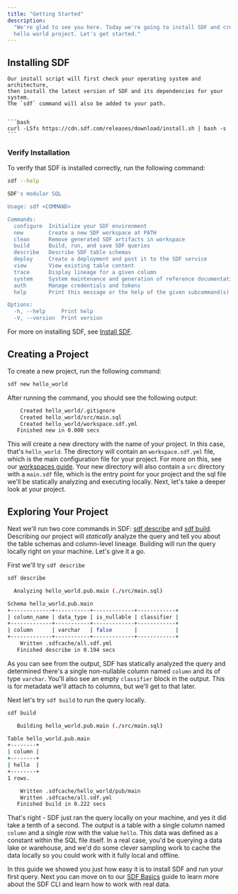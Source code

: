 ```yaml
---
title: "Getting Started"
description:
  "We're glad to see you here. Today we're going to install SDF and create a
  hello world project. Let's get started."
---
```


## Installing SDF

<Tabs>
  <Tab title="Binary Download">

    Our install script will first check your operating system and architecture,
    then install the latest version of SDF and its dependencies for your system.
    The `sdf` command will also be added to your path.


    ```bash
    curl -LSfs https://cdn.sdf.com/releases/download/install.sh | bash -s
    ```

  </Tab>
</Tabs>

### Verify Installation

To verify that SDF is installed correctly, run the following command:

```bash shell
sdf --help
```

```bash shell
SDF's modular SQL

Usage: sdf <COMMAND>

Commands:
  configure  Initialize your SDF environment
  new        Create a new SDF workspace at PATH
  clean      Remove generated SDF artifacts in workspace
  build      Build, run, and save SDF queries
  describe   Describe SDF table schemas
  deploy     Create a deployment and post it to the SDF service
  view       View existing table content
  trace      Display lineage for a given column
  system     System maintenance and generation of reference documentation
  auth       Manage credentials and tokens
  help       Print this message or the help of the given subcommand(s)

Options:
  -h, --help     Print help
  -V, --version  Print version
```

For more on installing SDF, see [Install SDF](/guide/install).

## Creating a Project

To create a new project, run the following command:

```bash shell
sdf new hello_world
```

After running the command, you should see the following output:

```bash shell
    Created hello_world/.gitignore
    Created hello_world/src/main.sql
    Created hello_world/workspace.sdf.yml
   Finished new in 0.000 secs
```

This will create a new directory with the name of your project. In this case,
that's `hello_world`. The directory will contain an `workspace.sdf.yml` file,
which is the main configuration file for your project. For more on this, see our
[workspaces guide](guide/workspace). Your new directory will also contain a
`src` directory with a `main.sdf` file, which is the entry point for your
project and the sql file we'll be statically analyzing and executing locally.
Next, let's take a deeper look at your project.

## Exploring Your Project

Next we'll run two core commands in SDF:
[sdf describe](/guide/sdf_cli_2_basics#sdf-describe) and
[sdf build](/guide/sdf_cli_2_basics#sdf-build). Describing our project will
_statically_ analyze the query and tell you about the table schemas and
column-level lineage. Building will run the query locally right on your machine.
Let's give it a go.

First we'll try `sdf describe`

```bash shell
sdf describe
```

```bash shell
  Analyzing hello_world.pub.main (./src/main.sql)

Schema hello_world.pub.main
+-------------+-----------+-------------+------------+
| column_name | data_type | is_nullable | classifier |
+-------------+-----------+-------------+------------+
| column      | varchar   | false       |            |
+-------------+-----------+-------------+------------+
    Written .sdfcache/all.sdf.yml
   Finished describe in 0.194 secs
```

As you can see from the output, SDF has statically analyzed the query and
determined there's a single non-nullable column named `column` and its of type
`varchar`. You'll also see an empty `classifier` block in the output. This is
for metadata we'll attach to columns, but we'll get to that later.

Next let's try `sdf build` to run the query locally.

```bash shell
sdf build
```

```bash shell
   Building hello_world.pub.main (./src/main.sql)

Table hello_world.pub.main
+--------+
| column |
+--------+
| hello  |
+--------+
1 rows.

    Written .sdfcache/hello_world/pub/main
    Written .sdfcache/all.sdf.yml
   Finished build in 0.222 secs
```

That's right - SDF just ran the query locally on your machine, and yes it did
take a tenth of a second. The output is a table with a single column named
`column` and a single row with the value `hello`. This data was defined as a
constant within the SQL file itself. In a real case, you'd be querying a data
lake or warehouse, and we'd do some clever sampling work to cache the data
locally so you could work with it fully local and offline.

In this guide we showed you just how easy it is to install SDF and run your
first query. Next you can move on to our
[SDF Basics](/docs/guide/sdf_cli_2_basics) guide to learn more about the SDF CLI
and learn how to work with real data.
